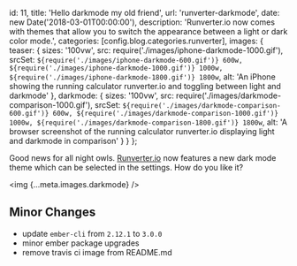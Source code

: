   id: 11,
  title: 'Hello darkmode my old friend',
  url: 'runverter-darkmode',
  date: new Date('2018-03-01T00:00:00'),
  description:
    'Runverter.io now comes with themes that allow you to switch the appearance between a light or dark color mode.',
  categories: [config.blog.categories.runverter],
  images: {
    teaser: {
      sizes: '100vw',
      src: require('./images/iphone-darkmode-1000.gif'),
      srcSet: `${require('./images/iphone-darkmode-600.gif')} 600w, ${require('./images/iphone-darkmode-1000.gif')} 1000w, ${require('./images/iphone-darkmode-1800.gif')} 1800w`,
      alt:
        'An iPhone showing the running calculator runverter.io and toggling between light and darkmode'
    },
    darkmode: {
      sizes: '100vw',
      src: require('./images/darkmode-comparison-1000.gif'),
      srcSet: `${require('./images/darkmode-comparison-600.gif')} 600w, ${require('./images/darkmode-comparison-1000.gif')} 1000w, ${require('./images/darkmode-comparison-1800.gif')} 1800w`,
      alt:
        'A browser screenshot of the running calculator runverter.io displaying light and darkmode in comparison'
    }
  }
};

Good news for all night owls. [Runverter.io](https://runverter.io/) now features a new dark mode theme which can be selected in the settings. How do you like it?

<img {...meta.images.darkmode} />

## Minor Changes

- update `ember-cli` from `2.12.1` to `3.0.0`
- minor ember package upgrades
- remove travis ci image from README.md
